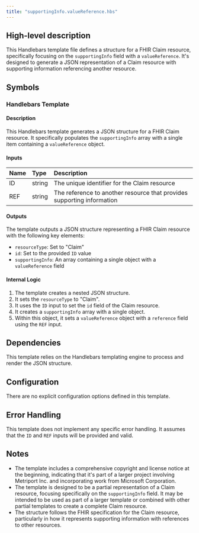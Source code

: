 ```yaml
---
title: "supportingInfo.valueReference.hbs"
---
```


## High-level description
This Handlebars template file defines a structure for a FHIR Claim resource, specifically focusing on the `supportingInfo` field with a `valueReference`. It's designed to generate a JSON representation of a Claim resource with supporting information referencing another resource.

## Symbols

### Handlebars Template
#### Description
This Handlebars template generates a JSON structure for a FHIR Claim resource. It specifically populates the `supportingInfo` array with a single item containing a `valueReference` object.

#### Inputs
| Name | Type | Description |
|:-----|:-----|:------------|
| ID   | string | The unique identifier for the Claim resource |
| REF  | string | The reference to another resource that provides supporting information |

#### Outputs
The template outputs a JSON structure representing a FHIR Claim resource with the following key elements:
- `resourceType`: Set to "Claim"
- `id`: Set to the provided `ID` value
- `supportingInfo`: An array containing a single object with a `valueReference` field

#### Internal Logic
1. The template creates a nested JSON structure.
2. It sets the `resourceType` to "Claim".
3. It uses the `ID` input to set the `id` field of the Claim resource.
4. It creates a `supportingInfo` array with a single object.
5. Within this object, it sets a `valueReference` object with a `reference` field using the `REF` input.

## Dependencies
This template relies on the Handlebars templating engine to process and render the JSON structure.

## Configuration
There are no explicit configuration options defined in this template.

## Error Handling
This template does not implement any specific error handling. It assumes that the `ID` and `REF` inputs will be provided and valid.

## Notes
- The template includes a comprehensive copyright and license notice at the beginning, indicating that it's part of a larger project involving Metriport Inc. and incorporating work from Microsoft Corporation.
- The template is designed to be a partial representation of a Claim resource, focusing specifically on the `supportingInfo` field. It may be intended to be used as part of a larger template or combined with other partial templates to create a complete Claim resource.
- The structure follows the FHIR specification for the Claim resource, particularly in how it represents supporting information with references to other resources.